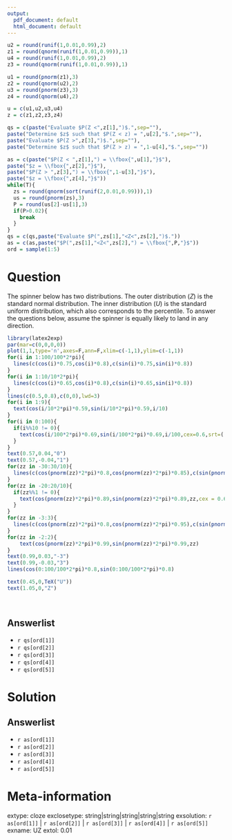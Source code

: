 ```yaml
---
output:
  pdf_document: default
  html_document: default
---
```


```r

u2 = round(runif(1,0.01,0.99),2)
z1 = round(qnorm(runif(1,0.01,0.99)),1)
u4 = round(runif(1,0.01,0.99),2)
z3 = round(qnorm(runif(1,0.01,0.99)),1)

u1 = round(pnorm(z1),3)
z2 = round(qnorm(u2),2)
u3 = round(pnorm(z3),3)
z4 = round(qnorm(u4),2)

u = c(u1,u2,u3,u4)
z = c(z1,z2,z3,z4)

qs = c(paste("Evaluate $P(Z <",z[1],")$.",sep=""),
paste("Determine $z$ such that $P(Z < z) = ",u[2],"$.",sep=""),
paste("Evaluate $P(Z >",z[3],")$.",sep=""),
paste("Determine $z$ such that $P(Z > z) = ",1-u[4],"$.",sep=""))

as = c(paste("$P(Z < ",z[1],") = \\fbox{",u[1],"}$"),
paste("$z = \\fbox{",z[2],"}$"),
paste("$P(Z > ",z[3],") = \\fbox{",1-u[3],"}$"),
paste("$z = \\fbox{",z[4],"}$"))
while(T){
  zs = round(qnorm(sort(runif(2,0.01,0.99))),1)
  us = round(pnorm(zs),3)
  P = round(us[2]-us[1],3)
  if(P>0.02){
    break
  }
}
qs = c(qs,paste("Evaluate $P(",zs[1],"<Z<",zs[2],")$."))
as = c(as,paste("$P(",zs[1],"<Z<",zs[2],") = \\fbox{",P,"}$"))
ord = sample(1:5)

```

Question
========

The spinner below has two distributions. The outer distribution ($Z$) is the standard normal distribution. The inner distribution ($U$) is the standard uniform distribution, which also corresponds to the percentile. To answer the questions below, assume the spinner is equally likely to land in any direction.

```r
library(latex2exp)
par(mar=c(0,0,0,0))
plot(1,1,type='n',axes=F,ann=F,xlim=c(-1,1),ylim=c(-1,1))
for(i in 1:100/100*2*pi){
  lines(c(cos(i)*0.75,cos(i)*0.8),c(sin(i)*0.75,sin(i)*0.8))
}
for(i in 1:10/10*2*pi){
  lines(c(cos(i)*0.65,cos(i)*0.8),c(sin(i)*0.65,sin(i)*0.8))
}
lines(c(0.5,0.8),c(0,0),lwd=3)
for(i in 1:9){
  text(cos(i/10*2*pi)*0.59,sin(i/10*2*pi)*0.59,i/10)
}
for(i in 0:100){
  if(i%%10 != 0){
    text(cos(i/100*2*pi)*0.69,sin(i/100*2*pi)*0.69,i/100,cex=0.6,srt=((i/100*360)+90)%%180-90)
  }
}
text(0.57,0.04,"0")
text(0.57,-0.04,"1")
for(zz in -30:30/10){
  lines(c(cos(pnorm(zz)*2*pi)*0.8,cos(pnorm(zz)*2*pi)*0.85),c(sin(pnorm(zz)*2*pi)*0.8,sin(pnorm(zz)*2*pi)*0.85))
}
for(zz in -20:20/10){
  if(zz%%1 != 0){
    text(cos(pnorm(zz)*2*pi)*0.89,sin(pnorm(zz)*2*pi)*0.89,zz,cex = 0.6)
  }
}
for(zz in -3:3){
  lines(c(cos(pnorm(zz)*2*pi)*0.8,cos(pnorm(zz)*2*pi)*0.95),c(sin(pnorm(zz)*2*pi)*0.8,sin(pnorm(zz)*2*pi)*0.95),lwd=2)
}
for(zz in -2:2){
    text(cos(pnorm(zz)*2*pi)*0.99,sin(pnorm(zz)*2*pi)*0.99,zz)
}
text(0.99,0.03,"-3")
text(0.99,-0.03,"3")
lines(cos(0:100/100*2*pi)*0.8,sin(0:100/100*2*pi)*0.8)

text(0.45,0,TeX("U"))
text(1.05,0,"Z")
```
\

Answerlist
--------
* `r qs[ord[1]]`
* `r qs[ord[2]]`
* `r qs[ord[3]]`
* `r qs[ord[4]]`
* `r qs[ord[5]]`

Solution
========

Answerlist
-------
* `r as[ord[1]]`
* `r as[ord[2]]`
* `r as[ord[3]]`
* `r as[ord[4]]`
* `r as[ord[5]]`

Meta-information
============
extype: cloze
exclosetype: string|string|string|string|string
exsolution: `r as[ord[1]]` | `r as[ord[2]]` | `r as[ord[3]]` | `r as[ord[4]]` | `r as[ord[5]]`
exname: UZ
extol: 0.01
